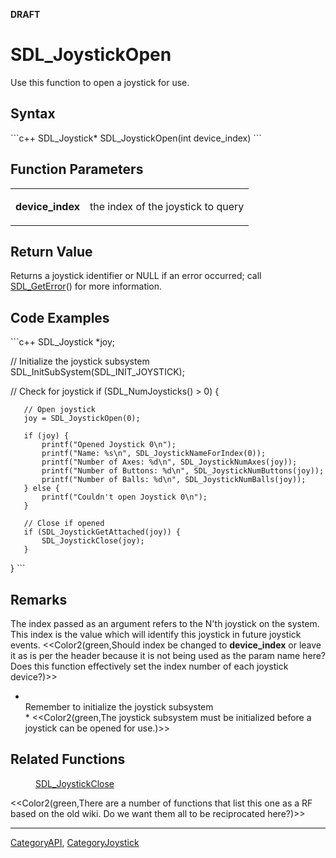 <!-- pragma section-numbers off -->
<!-- pragma disable-camelcase -->
'''DRAFT'''

= SDL_JoystickOpen =
Use this function to open a joystick for use.


== Syntax ==
```c++
SDL_Joystick* SDL_JoystickOpen(int device_index)
```

== Function Parameters ==
{|
|'''device_index'''
|the index of the joystick to query
|}

== Return Value ==
Returns a joystick identifier or NULL if an error occurred; call [[SDL_GetError]]() for more information.

== Code Examples ==
```c++
SDL_Joystick *joy;

// Initialize the joystick subsystem
SDL_InitSubSystem(SDL_INIT_JOYSTICK);

// Check for joystick
if (SDL_NumJoysticks() > 0) {
    // Open joystick
    joy = SDL_JoystickOpen(0);

    if (joy) {
        printf("Opened Joystick 0\n");
        printf("Name: %s\n", SDL_JoystickNameForIndex(0));
        printf("Number of Axes: %d\n", SDL_JoystickNumAxes(joy));
        printf("Number of Buttons: %d\n", SDL_JoystickNumButtons(joy));
        printf("Number of Balls: %d\n", SDL_JoystickNumBalls(joy));
    } else {
        printf("Couldn't open Joystick 0\n");
    }
  
    // Close if opened
    if (SDL_JoystickGetAttached(joy)) {
        SDL_JoystickClose(joy);
    }
}
```

== Remarks ==
The index passed as an argument refers to the N'th joystick on the system.  This index is the value which will identify this joystick in future joystick events.  <<Color2(green,Should index be changed to '''device_index''' or leave it as is per the header because it is not being used as the param name here? Does this function effectively set the index number of each joystick device?)>>

*<br/>Remember to initialize the joystick subsystem<br/>* <<Color2(green,The joystick subsystem must be initialized before a joystick can be opened for use.)>>

== Related Functions ==
:[[SDL_JoystickClose]]

<<Color2(green,There are a number of functions that list this one as a RF based on the old wiki. Do we want them all to be reciprocated here?)>>

----
[[CategoryAPI]], [[CategoryJoystick]]
